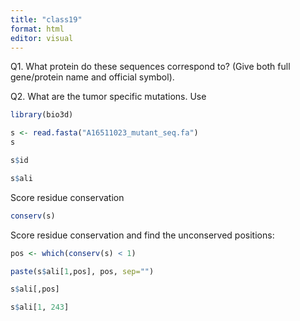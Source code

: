 ```yaml
---
title: "class19"
format: html
editor: visual
---
```


Q1. What protein do these sequences correspond to? (Give both full gene/protein name
and official symbol).

Q2. What are the tumor specific mutations.
Use 
```r
library(bio3d)
```

```r
s <- read.fasta("A16511023_mutant_seq.fa")
s
```

```r
s$id
```

```r
s$ali
```

Score residue conservation
```r
conserv(s)
```

Score residue conservation and find the unconserved positions:

```r
pos <- which(conserv(s) < 1)
```

```r
paste(s$ali[1,pos], pos, sep="")
```


```r
s$ali[,pos]
```

```r
s$ali[1, 243]
```



